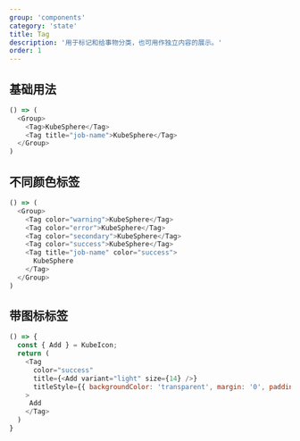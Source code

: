 ```yaml
---
group: 'components'
category: 'state'
title: Tag
description: '用于标记和给事物分类，也可用作独立内容的展示。'
order: 1
---
```


## 基础用法

```js live=true
() => (
  <Group>
    <Tag>KubeSphere</Tag>
    <Tag title="job-name">KubeSphere</Tag>
  </Group>
)
```

## 不同颜色标签

```js live=true
() => (
  <Group>
    <Tag color="warning">KubeSphere</Tag>
    <Tag color="error">KubeSphere</Tag>
    <Tag color="secondary">KubeSphere</Tag>
    <Tag color="success">KubeSphere</Tag>
    <Tag title="job-name" color="success">
      KubeSphere
    </Tag>
  </Group>
)
```

## 带图标标签

```js live=true
() => {
  const { Add } = KubeIcon;
  return (
    <Tag
      color="success"
      title={<Add variant="light" size={14} />}
      titleStyle={{ backgroundColor: 'transparent', margin: '0', padding: '0 3px' }}
    >
     Add
    </Tag>
  )
}
```

